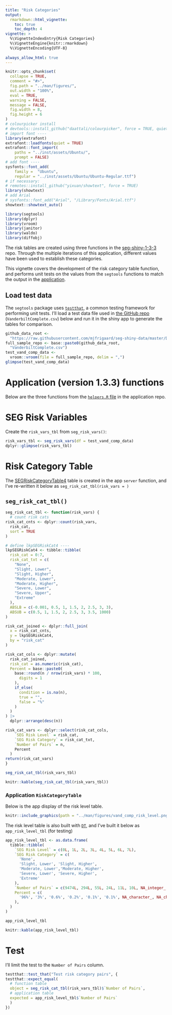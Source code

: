 ```yaml
---
title: "Risk Categories"
output: 
  rmarkdown::html_vignette:
    toc: true
    toc_depth: 4
vignette: >
  %\VignetteIndexEntry{Risk Categories}
  %\VignetteEngine{knitr::rmarkdown}
  %\VignetteEncoding{UTF-8}
  
always_allow_html: true
---
```


```r
knitr::opts_chunk$set(
  collapse = TRUE,
  comment = "#>",
  fig.path = "../man/figures/",
  out.width = "100%",
  eval = TRUE,
  warning = FALSE,
  message = FALSE,
  fig.width = 8,
  fig.height = 6
)
# colourpicker install
# devtools::install_github("daattali/colourpicker", force = TRUE, quiet = TRUE)
# import font ----
library(extrafont)
extrafont::loadfonts(quiet = TRUE)
extrafont::font_import(
    paths = "../inst/assets/Ubuntu/",
    prompt = FALSE)
# add font ----
sysfonts::font_add(
    family =  "Ubuntu", 
    regular = "../inst/assets/Ubuntu/Ubuntu-Regular.ttf")
# if necessary: 
# remotes::install_github("yixuan/showtext", force = TRUE)
library(showtext)
# add Arial
# sysfonts::font_add("Arial", "/Library/Fonts/Arial.ttf")
showtext::showtext_auto()
```

```r
library(segtools)
library(dplyr)
library(vroom)
library(janitor)
library(waldo)
library(diffobj)
```

The risk tables are created using three functions in the [seg-shiny-1-3-3](https://github.com/quesgen/seg-shiny-1-3-3/tree/master) repo. Through the multiple iterations of this application, different values have been used to establish these categories. 

This vignette covers the development of the risk category table function, and performs unit tests on the values from the `segtools` functions to match the output in the [application](https://www.diabetestechnology.org/seg/). 


## Load test data

The `segtools` package uses [`testthat`](https://testthat.r-lib.org), a common testing framework for performing unit tests. I'll load a test data file used in [the GitHub repo](https://github.com/quesgen/seg-shiny-1-3-3/blob/4582582ee56547e4f03c4a683c8958f74c9f2f07/App/helpers.R#LL58-L58C47) (`VanderbiltComplete.csv`) below and run it in the shiny app to generate the tables for comparison.

```r
github_data_root <-
  "https://raw.githubusercontent.com/mjfrigaard/seg-shiny-data/master/Data/"
full_sample_repo <- base::paste0(github_data_root,
  "VanderbiltComplete.csv")
test_vand_comp_data <-
  vroom::vroom(file = full_sample_repo, delim = ",")
glimpse(test_vand_comp_data)
```

# Application (version 1.3.3) functions 

Below are the three functions from the [`helpers.R` file](https://github.com/quesgen/seg-shiny-1-3-3/blob/master/App/helpers.R) in the application repo.

# SEG Risk Variables 

Create the `risk_vars_tbl` from `seg_risk_vars()`:

```r
risk_vars_tbl <- seg_risk_vars(df = test_vand_comp_data)
dplyr::glimpse(risk_vars_tbl)
```


# Risk Category Table 

The [SEGRiskCategoryTable4](https://github.com/quesgen/seg-shiny-1-3-3/blob/4582582ee56547e4f03c4a683c8958f74c9f2f07/App/App.R#L779) table is created in the app `server` function, and I've re-written it below as `seg_risk_cat_tbl(risk_vars = )`

## `seg_risk_cat_tbl()`

```r
seg_risk_cat_tbl <- function(risk_vars) {
  # count risk cats
risk_cat_cnts <- dplyr::count(risk_vars,
  risk_cat,
  sort = TRUE
)

# define lkpSEGRiskCat4 ----
lkpSEGRiskCat4 <- tibble::tibble(
  risk_cat = 0:7,
  risk_cat_txt = c(
    "None",
    "Slight, Lower",
    "Slight, Higher",
    "Moderate, Lower",
    "Moderate, Higher",
    "Severe, Lower",
    "Severe, Upper",
    "Extreme"
  ),
  ABSLB = c(-0.001, 0.5, 1, 1.5, 2, 2.5, 3, 3),
  ABSUB = c(0.5, 1, 1.5, 2, 2.5, 3, 3.5, 1000)
)

risk_cat_joined <- dplyr::full_join(
  x = risk_cat_cnts,
  y = lkpSEGRiskCat4,
  by = "risk_cat"
)

risk_cat_cols <- dplyr::mutate(
  risk_cat_joined,
  risk_cat = as.numeric(risk_cat),
  Percent = base::paste0(
    base::round(n / nrow(risk_vars) * 100,
      digits = 1
    ),
    if_else(
      condition = is.na(n),
      true = "",
      false = "%"
    )
  )
) |> 
  dplyr::arrange(desc(n))

risk_cat_vars <- dplyr::select(risk_cat_cols,
    `SEG Risk Level` = risk_cat,
    `SEG Risk Category` = risk_cat_txt,
    `Number of Pairs` = n,
    Percent
  )
return(risk_cat_vars)
}
```


```r
seg_risk_cat_tbl(risk_vars_tbl)
```

```r
knitr::kable(seg_risk_cat_tbl(risk_vars_tbl))
```

### Application `RiskCategoryTable`

Below is the app display of the risk level table.

```r
knitr::include_graphics(path = "../man/figures/vand_comp_risk_level.png")
```

The risk level table is also built with [`DT`](https://rstudio.github.io/DT/), and I've built it below as `app_risk_level_tbl` (for testing)

```r
app_risk_level_tbl <- as.data.frame(
  tibble::tibble(
    `SEG Risk Level` = c(0L, 1L, 2L, 3L, 4L, 5L, 6L, 7L),
    `SEG Risk Category` = c(
      'None', 
      'Slight, Lower', 'Slight, Higher',
      'Moderate, Lower','Moderate, Higher',
      'Severe, Lower', 'Severe, Higher',
      'Extreme'
    ),
    `Number of Pairs` = c(9474L, 294L, 55L, 24L, 11L, 10L, NA_integer_, NA_integer_),
    Percent = c(
      '96%', '3%', '0.6%', '0.2%', '0.1%', '0.1%', NA_character_, NA_character_
    ),
  )
)
```

```r
app_risk_level_tbl
```

```r
knitr::kable(app_risk_level_tbl)
```

# Test 

I'll limit the test to the `Number of Pairs` column.

```r
testthat::test_that("Test risk category pairs", {
testthat::expect_equal(
  # function table
  object = seg_risk_cat_tbl(risk_vars_tbl)$`Number of Pairs`, 
  # application table
  expected = app_risk_level_tbl$`Number of Pairs`
  )
})
```
